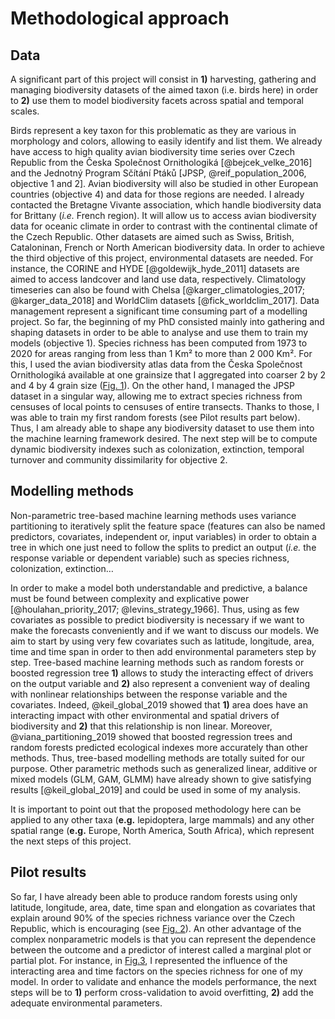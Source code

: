 
# Methodological approach {#method}

## Data

A significant part of this project will consist in **1)** harvesting, gathering and managing biodiversity
datasets of the aimed taxon (i.e. birds here) in order to **2)** use them to model biodiversity facets
across spatial and temporal scales.

Birds represent a key taxon for this problematic as they are various in morphology and colors,
allowing to easily identify and list them. We already have access to high quality avian biodiversity
time series over Czech Republic from the Česka Společnost Ornithologiká [@bejcek_velke_2016]
and the Jednotný Program Sčítání Ptáků [JPSP, @reif_population_2006, objective 1 and 2]. Avian biodiversity
will also be studied in other European countries (objective 4) and data for those regions are needed. I
already contacted the Bretagne Vivante association, which handle biodiversity data for Brittany
(*i.e.* French region). It will allow us to access avian biodiversity data for oceanic climate in order to
contrast with the continental climate of the Czech Republic. Other datasets are aimed such as Swiss,
British, Cataloninan, French or North American biodiversity data. In order to achieve the third objective of this
project, environmental datasets are needed. For instance, the CORINE and HYDE [@goldewijk_hyde_2011] datasets are aimed to access landcover and land use data, respectively. Climatology
timeseries can also be found with Chelsa [@karger_climatologies_2017; @karger_data_2018] and WorldClim
datasets [@fick_worldclim_2017].
Data management represent a significant time consuming part of a modelling project. So far, the
beginning of my PhD consisted mainly into gathering and shaping datasets in order to
be able to analyse and use them to train my models (objective 1). Species richness has been computed
from 1973 to 2020 for areas ranging from less than 1 Km² to more than 2 000 Km². For this, I
used the avian biodiversity atlas data from the Česka Společnost Ornithologiká available at one grainsize
that I aggregated into coarser 2 by 2 and 4 by 4 grain size ([Fig. 1](https://github.com/FrsLry/IGA_figures/blob/main/maps_IGA.pdf)). On the other hand, I managed the
JPSP dataset in a singular way, allowing me to extract species richness from censuses of local points
to censuses of entire transects. Thanks to those, I was able to train my first random forests (see Pilot
results part below). Thus, I am already able to shape any biodiversity dataset to use them into the
machine learning framework desired. The next step will be to compute dynamic biodiversity indexes
such as colonization, extinction, temporal turnover and community dissimilarity for objective 2.

## Modelling methods

Non-parametric tree-based machine learning methods uses variance partitioning to iteratively split
the feature space (features can also be named predictors, covariates, independent or, input variables)
in order to obtain a tree in which one just need to follow the splits to predict an output (*i.e.* the
response variable or dependent variable) such as species richness, colonization, extinction...

In order to make a model both understandable and predictive, a balance must be found between
complexity and explicative power [@houlahan_priority_2017; @levins_strategy_1966]. Thus, using as few covariates as possible to
predict biodiversity is necessary if we want to make the forecasts conveniently and if we want to
discuss our models. We aim to start by using very few covariates such as latitude, longitude, area,
time and time span in order to then add environmental parameters step by step. Tree-based machine
learning methods such as random forests or boosted regression tree **1)** allows to study the interacting
effect of drivers on the output variable and **2)** also represent a convenient way of dealing with nonlinear
relationships between the response variable and the covariates. Indeed, @keil_global_2019
showed that **1)** area does have an interacting impact with other environmental and spatial drivers of
biodiversity and **2)** that this relationship is non linear. Moreover, @viana_partitioning_2019 showed that
boosted regression trees and random forests predicted ecological indexes more accurately than other
methods. Thus, tree-based modelling methods are totally suited for our purpose. Other parametric
methods such as generalized linear, additive or mixed models (GLM, GAM, GLMM) have already shown
to give satisfying results [@keil_global_2019] and could be used in some of my analysis.

It is important to point out that the proposed methodology here can be applied to any other taxa (**e.g.**
lepidoptera, large mammals) and any other spatial range (**e.g.** Europe, North America, South Africa),
which represent the next steps of this project.

## Pilot results

So far, I have already been able to produce random forests using only latitude, longitude, area, date, time span and elongation as covariates that explain around 90% of the species richness variance over
the Czech Republic, which is encouraging (see [Fig. 2](https://github.com/FrsLry/IGA_figures/blob/main/pred_vs_obs.pdf)). An other advantage of the complex
nonparametric models is that you can represent the dependence between the outcome and a
predictor of interest called a marginal plot or partial plot. For instance, in [Fig.3](https://github.com/FrsLry/IGA_figures/blob/main/marginal_plot.pdf), I represented the influence of the
interacting area and time factors on the species richness for one of my model. In order to validate and
enhance the models performance, the next steps will be to **1)** perform cross-validation to avoid
overfitting, **2)** add the adequate environmental parameters.
